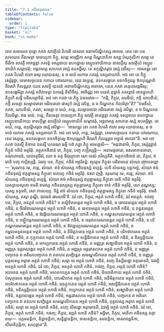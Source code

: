 ```yaml
---
title: "7.1 កថិនានុជានន"
tableOfContents: false
sidebar:
  order: 1
type: "tipitaka"
basket: "vi"
book: "vi-maha"
---
```



<DynamicBreadcrumb />

<Division number="306" book="vi-maha">

<Paragraph number="1388" book="vi-maha">
តេន សមយេន ពុទ្ធោ ភគវា សាវត្ថិយំ វិហរតិ ជេតវនេ អនាថបិណ្ឌិកស្ស អារាមេ. តេន ខោ បន សមយេន តឹសមត្តា បាវេយ្យកា ភិក្ខូ, សព្ពេ អារញ្ញិកា សព្ពេ បិណ្ឌបាតិកា សព្ពេ បំសុកូលិកា សព្ពេ តេចីវរិកា សាវត្ថឹ អាគច្ឆន្តា ភគវន្តំ ទស្សនាយ ឧបកដ្ឋាយ វស្សូបនាយិកាយ នាសក្ខឹសុ សាវត្ថិយំ វស្សូបនាយិកំ សម្ភាវេតុំ; អន្តរាមគ្គេ សាកេតេ វស្សំ ឧបគច្ឆឹសុ. តេ ឧក្កណ្ឋិតរូបា វស្សំ វសឹសុ—  អាសន្នេវ នោ ភគវា វិហរតិ ឥតោ ឆសុ យោជនេសុ, ន ច មយំ លភាម ភគវន្តំ ទស្សនាយាតិ. អថ ខោ តេ ភិក្ខូ វស្សំវុដ្ឋា, តេមាសច្ចយេន កតាយ បវារណាយ, ទេវេ វស្សន្តេ, ឧទកសង្គហេ ឧទកចិក្ខល្លេ ឱកបុណ្ណេហិ ចីវរេហិ កិលន្តរូបា យេន សាវត្ថិ ជេតវនំ អនាថបិណ្ឌិកស្ស អារាមោ, យេន ភគវា តេនុបសង្កមឹសុ; ឧបសង្កមិត្វា ភគវន្តំ អភិវាទេត្វា ឯកមន្តំ និសីទឹសុ. អាចិណ្ណំ ខោ បនេតំ ពុទ្ធានំ ភគវន្តានំ អាគន្តុកេហិ ភិក្ខូហិ សទ្ធឹ បដិសម្មោទិតុំ.
</Paragraph>

<Paragraph number="1389" book="vi-maha">
អថ ខោ ភគវា តេ ភិក្ខូ ឯតទវោច—  “កច្ចិ, ភិក្ខវេ, ខមនីយំ, កច្ចិ យាបនីយំ, កច្ចិ សមគ្គា សម្មោទមានា អវិវទមានា ផាសុកំ វស្សំ វសិត្ថ, ន ច បិណ្ឌកេន កិលមិត្ថា”តិ? “ខមនីយំ, ភគវា, យាបនីយំ, ភគវា; សមគ្គា ច មយំ, ភន្តេ, សម្មោទមានា អវិវទមានា វស្សំ វសិម្ហា, ន ច បិណ្ឌកេន កិលមិម្ហា. ឥធ មយំ, ភន្តេ, តឹសមត្តា បាវេយ្យកា ភិក្ខូ សាវត្ថឹ អាគច្ឆន្តា ភគវន្តំ ទស្សនាយ ឧបកដ្ឋាយ វស្សូបនាយិកាយ នាសក្ខិម្ហា សាវត្ថិយំ វស្សូបនាយិកំ សម្ភាវេតុំ, អន្តរាមគ្គេ សាកេតេ វស្សំ ឧបគច្ឆិម្ហា. តេ មយំ, ភន្តេ, ឧក្កណ្ឋិតរូបា វស្សំ វសិម្ហា—  ‘អាសន្នេវ នោ ភគវា វិហរតិ ឥតោ ឆសុ យោជនេសុ, ន ច មយំ លភាម ភគវន្តំ ទស្សនាយា’តិ. អថ ខោ មយំ, ភន្តេ, វស្សំវុដ្ឋា, តេមាសច្ចយេន កតាយ បវារណាយ, ទេវេ វស្សន្តេ, ឧទកសង្គហេ ឧទកចិក្ខល្លេ ឱកបុណ្ណេហិ ចីវរេហិ កិលន្តរូបា អទ្ធានំ អាគតា”តិ.
</Paragraph>

<Paragraph number="1390" book="vi-maha">
អថ ខោ ភគវា ឯតស្មឹ និទានេ ឯតស្មឹ បករណេ ធម្មឹ កថំ កត្វា ភិក្ខូ អាមន្តេសិ—  “អនុជានាមិ, ភិក្ខវេ, វស្សំវុដ្ឋានំ ភិក្ខូនំ កថិនំ អត្ថរិតុំ. អត្ថតកថិនានំ វោ, ភិក្ខវេ, បញ្ច កប្បិស្សន្តិ—  អនាមន្តចារោ, អសមាទានចារោ, គណភោជនំ, យាវទត្ថចីវរំ, យោ ច តត្ថ ចីវរុប្បាទោ សោ នេសំ ភវិស្សតីតិ. អត្ថតកថិនានំ វោ, ភិក្ខវេ, ឥមានិ បញ្ច កប្បិស្សន្តិ. ឯវញ្ច បន, ភិក្ខវេ, កថិនំ អត្ថរិតព្ពំ. ព្យត្តេន ភិក្ខុនា បដិពលេន សំឃោ ញាបេតព្ពោ—
</Paragraph>

</Division>
<Division number="307" book="vi-maha">

<Paragraph number="1391" book="vi-maha">
‘សុណាតុ មេ, ភន្តេ, សំឃោ. ឥទំ សំឃស្ស កថិនទុស្សំ ឧប្បន្នំ. យទិ សំឃស្ស បត្តកល្លំ, សំឃោ ឥមំ កថិនទុស្សំ ឥត្ថន្នាមស្ស ភិក្ខុនោ ទទេយ្យ កថិនំ អត្ថរិតុំ. ឯសា ញត្តិ.
</Paragraph>

<Paragraph number="1392" book="vi-maha">
សុណាតុ មេ, ភន្តេ, សំឃោ. ឥទំ សំឃស្ស កថិនទុស្សំ ឧប្បន្នំ. សំឃោ ឥមំ កថិនទុស្សំ ឥត្ថន្នាមស្ស ភិក្ខុនោ ទេតិ កថិនំ អត្ថរិតុំ. យស្សាយស្មតោ ខមតិ ឥមស្ស កថិនទុស្សស្ស ឥត្ថន្នាមស្ស ភិក្ខុនោ ទានំ កថិនំ អត្ថរិតុំ, សោ តុណ្ហស្ស; យស្ស នក្ខមតិ, សោ ភាសេយ្យ.
</Paragraph>

<Paragraph number="1393" book="vi-maha">
ទិន្នំ ឥទំ សំឃេន កថិនទុស្សំ ឥត្ថន្នាមស្ស ភិក្ខុនោ កថិនំ អត្ថរិតុំ. ខមតិ សំឃស្ស, តស្មា តុណ្ហី, ឯវមេតំ ធារយាមី’តិ.
</Paragraph>

</Division>
<Division number="308" book="vi-maha">

<Paragraph number="1394" book="vi-maha">
ឯវំ ខោ, ភិក្ខវេ, អត្ថតំ ហោតិ កថិនំ, ឯវំ អនត្ថតំ. កថញ្ច បន, ភិក្ខវេ, អនត្ថតំ ហោតិ កថិនំ? ន ឧល្លិខិតមត្តេន អត្ថតំ ហោតិ កថិនំ, ន ធោវនមត្តេន អត្ថតំ ហោតិ កថិនំ, ន ចីវរវិចារណមត្តេន អត្ថតំ ហោតិ កថិនំ, ន ឆេទនមត្តេន អត្ថតំ ហោតិ កថិនំ, ន ពន្ធនមត្តេន អត្ថតំ ហោតិ កថិនំ, ន ឱវដ្ដិយករណមត្តេន អត្ថតំ ហោតិ កថិនំ, ន កណ្ឌុសករណមត្តេន អត្ថតំ ហោតិ កថិនំ, ន ទឡ្ហីកម្មករណមត្តេន អត្ថតំ ហោតិ កថិនំ, ន អនុវាតករណមត្តេន អត្ថតំ ហោតិ កថិនំ, ន បរិភណ្ឌករណមត្តេន អត្ថតំ ហោតិ កថិនំ, ន ឱវទ្ធេយ្យករណមត្តេន អត្ថតំ ហោតិ កថិនំ, ន កម្ពលមទ្ទនមត្តេន អត្ថតំ ហោតិ កថិនំ, ន និមិត្តកតេន អត្ថតំ ហោតិ កថិនំ, ន បរិកថាកតេន អត្ថតំ ហោតិ កថិនំ, ន កុក្កុកតេន អត្ថតំ ហោតិ កថិនំ, ន សន្និធិកតេន អត្ថតំ ហោតិ កថិនំ, ន និស្សគ្គិយេន អត្ថតំ ហោតិ កថិនំ, ន អកប្បកតេន អត្ថតំ ហោតិ កថិនំ, ន អញ្ញត្រ សង្ឃាដិយា អត្ថតំ ហោតិ កថិនំ, ន អញ្ញត្រ ឧត្តរាសង្គេន អត្ថតំ ហោតិ កថិនំ, ន អញ្ញត្រ អន្តរវាសកេន អត្ថតំ ហោតិ កថិនំ, ន អញ្ញត្រ បញ្ចកេន វា អតិរេកបញ្ចកេន វា តទហេវ សញ្ឆិន្នេន សមណ្ឌលីកតេន អត្ថតំ ហោតិ កថិនំ, ន អញ្ញត្រ បុគ្គលស្ស អត្ថារា អត្ថតំ ហោតិ កថិនំ; សម្មា ចេ អត្ថតំ ហោតិ កថិនំ, តញ្ចេ និស្សីមដ្ឋោ អនុមោទតិ, ឯវម្បិ អនត្ថតំ ហោតិ កថិនំ. ឯវំ ខោ, ភិក្ខវេ, អនត្ថតំ ហោតិ កថិនំ.
</Paragraph>

</Division>
<Division number="309" book="vi-maha">

<Paragraph number="1395" book="vi-maha">
កថញ្ច, ភិក្ខវេ, អត្ថតំ ហោតិ កថិនំ? អហតេន អត្ថតំ ហោតិ កថិនំ, អហតកប្បេន អត្ថតំ ហោតិ កថិនំ, បិលោតិកាយ អត្ថតំ ហោតិ កថិនំ, បំសុកូលេន អត្ថតំ ហោតិ កថិនំ, បាបណិកេន អត្ថតំ ហោតិ កថិនំ, អនិមិត្តកតេន អត្ថតំ ហោតិ កថិនំ, អបរិកថាកតេន អត្ថតំ ហោតិ កថិនំ, អកុក្កុកតេន អត្ថតំ ហោតិ កថិនំ, អសន្និធិកតេន អត្ថតំ ហោតិ កថិនំ, អនិស្សគ្គិយេន អត្ថតំ ហោតិ កថិនំ, កប្បកតេន អត្ថតំ ហោតិ កថិនំ, សង្ឃាដិយា អត្ថតំ ហោតិ កថិនំ, ឧត្តរាសង្គេន អត្ថតំ ហោតិ កថិនំ, អន្តរវាសកេន អត្ថតំ ហោតិ កថិនំ, បញ្ចកេន វា អតិរេកបញ្ចកេន វា តទហេវ សញ្ឆិន្នេន សមណ្ឌលីកតេន អត្ថតំ ហោតិ កថិនំ, បុគ្គលស្ស អត្ថារា អត្ថតំ ហោតិ កថិនំ; សម្មា ចេ អត្ថតំ ហោតិ កថិនំ, តញ្ចេ សីមដ្ឋោ អនុមោទតិ, ឯវម្បិ អត្ថតំ ហោតិ កថិនំ. ឯវំ ខោ, ភិក្ខវេ, អត្ថតំ ហោតិ កថិនំ.
</Paragraph>

</Division>
<Division number="310" book="vi-maha">

<Paragraph number="1396" book="vi-maha">
កថញ្ច, ភិក្ខវេ, ឧព្ភតំ ហោតិ កថិនំ? អដ្ឋិមា, ភិក្ខវេ, មាតិកា កថិនស្ស ឧព្ភារាយ—  បក្កមនន្តិកា, និដ្ឋានន្តិកា, សន្និដ្ឋានន្តិកា, នាសនន្តិកា, សវនន្តិកា, អាសាវច្ឆេទិកា, សីមាតិក្កន្តិកា, សហុព្ភារា”តិ.
</Paragraph>
</Division>
